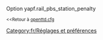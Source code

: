 {{fr/Amorce}}
Option yapf.rail_pbs_station_penalty

<small><<Retour à [[Main/fr/Openttd.cfg|openttd.cfg]]</small>
[[Category:fr/Réglages et préférences]]